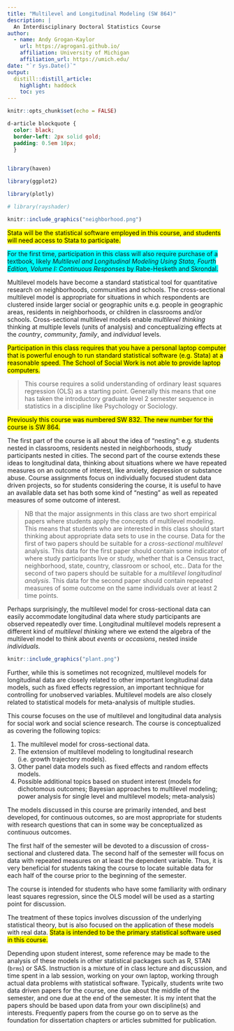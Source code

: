 ```yaml
---
title: "Multilevel and Longitudinal Modeling (SW 864)"
description: |
  An Interdisciplinary Doctoral Statistics Course
author:
  - name: Andy Grogan-Kaylor 
    url: https://agrogan1.github.io/
    affiliation: University of Michigan
    affiliation_url: https://umich.edu/
date: "`r Sys.Date()`"
output:
  distill::distill_article:
    highlight: haddock
    toc: yes
---
```


```r

knitr::opts_chunk$set(echo = FALSE)

```

```css

d-article blockquote {
  color: black;
  border-left: 2px solid gold; 
  padding: 0.5em 10px;
  }
  
```

```r

library(haven)

library(ggplot2)

library(plotly)

# library(rayshader)

```

```r

knitr::include_graphics("neighborhood.png")

```

<aside>
<mark>Stata will be the statistical software employed in this course, and students will need access to Stata to participate.</mark>

<span style="background-color: #00FFFF">For the first time, participation in this class will also require purchase of a textbook, likely *Multilevel and Longitudinal Modeling Using Stata, Fourth Edition, Volume I: Continuous Responses* by Rabe-Hesketh and Skrondal.</span>
</aside>

Multilevel models have become a standard statistical tool for quantitative research on neighborhoods, communities and schools.  The cross-sectional multilevel model is appropriate for situations in which respondents are clustered inside larger social or geographic units e.g. people in geographic areas, residents in neighborhoods, or children in classrooms and/or schools. Cross-sectional multilevel models enable *multilevel thinking* thinking at multiple levels (units of analysis) and conceptualizing effects at the *country*, *community*, *family*, and *individual* levels.

<aside>
<mark>Participation in this class requires that you have a personal laptop computer that is powerful enough to run standard statistical software (e.g. Stata) at a reasonable speed.  The School of Social Work is not able to provide laptop computers.</mark>
</aside>

> This course requires a solid understanding of ordinary least squares regression (OLS) as a starting point. Generally this means that one has taken the introductory graduate level 2 semester sequence in statistics in a discipline like Psychology or Sociology.

<aside>
<mark>Previously this course was numbered SW 832. The new number for the course is SW 864.</mark>
</aside>

The first part of the course is all about the idea of “nesting”:  e.g. students nested in classrooms, residents nested in neighborhoods, study participants nested in cities. The second part of the course extends these ideas to longitudinal data, thinking about situations where we have repeated measures on an outcome of interest, like anxiety, depression or substance abuse.  Course assignments focus on individually focused student data driven projects, so for students considering the course, it is useful to have an available data set has both some kind of “nesting” as well as repeated measures of some outcome of interest.

> NB that the major assignments in this class are two short empirical papers where students apply the concepts of multilevel modeling. This means that students who are interested in this class should start thinking about appropriate data sets to use in the course. Data for the first of two papers should be suitable for a *cross-sectional multilevel* analysis. This data for the first paper should contain some indicator of where study participants live or study, whether that is a Census tract, neighborhood, state, country, classroom or school, etc.. Data for the second of two papers should be suitable for a *multilevel longitudinal analysis*. This data for the second paper should contain repeated measures of some outcome on the same individuals over at least 2 time points.

Perhaps surprisingly, the multilevel model for cross-sectional data can easily accommodate longitudinal data where study participants are observed repeatedly over time. Longitudinal multilevel models represent a different kind of *multilevel thinking* where we extend the algebra of the multilevel model to think about *events* or *occasions*, nested inside *individuals.*


```r

knitr::include_graphics("plant.png")

```

Further, while this is sometimes not recognized, multilevel models for longitudinal data are closely related to other important longitudinal data models, such as fixed effects regression, an important technique for controlling for unobserved variables. Multilevel models are also closely related to statistical models for meta-analysis of multiple studies.

This course focuses on the use of multilevel and longitudinal data analysis for social work and social science research.  The course is conceptualized as covering the following topics:

1. The multilevel model for cross-sectional data.
2. The extension of multilevel modeling to longitudinal research (i.e. growth trajectory models).
3. Other panel data models such as fixed effects and random effects models.
4. Possible additional topics based on student interest (models for dichotomous outcomes; Bayesian approaches to multilevel modeling; power analysis for single level and multilevel models; meta-analysis)

The models discussed in this course are primarily intended, and best developed, for continuous outcomes, so are most appropriate for students with research questions that can in some way be conceptualized as continuous outcomes.

The first half of the semester will be devoted to a discussion of cross-sectional and clustered data.  The second half of the semester will focus on data with repeated measures on at least the dependent variable. Thus, it is very beneficial for students taking the course to locate suitable data for each half of the course prior to the beginning of the semester.

The course is intended for students who have some familiarity with ordinary least squares regression, since the OLS model will be used as a starting point for discussion.

The treatment of these topics involves discussion of the underlying statistical theory, but is also focused on the application of these models with real data.  <mark>Stata is intended to be the primary statistical software used in this course.</mark>

Depending upon student interest, some reference may be made to the analysis of these models in other statistical packages such as R, STAN (`brms`) or SAS. Instruction is a mixture of in class lecture and discussion, and time spent in a lab session, working on your own laptop, working through actual data problems with statistical software.  Typically, students write two data driven papers for the course, one due about the middle of the semester, and one due at the end of the semester.  It is my intent that the papers should be based upon data from your own discipline(s) and interests.  Frequently papers from the course go on to serve as the foundation for dissertation chapters or articles submitted for publication.







